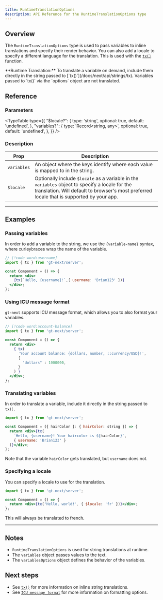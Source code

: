 ```yaml
---
title: RuntimeTranslationOptions
description: API Reference for the RuntimeTranslationOptions type
---
```


## Overview

The `RuntimeTranslationOptions` type is used to pass variables to inline translations and specify their render behavior.
You can also add a locale to specify a different language for the translation.
This is used with the [`tx()`](/docs/next/api/strings/tx) function.

<Callout>
  **Runtime Translation:**
  To translate a variable on demand, include them directly in the string passed to [`tx()`](/docs/next/api/strings/tx).
  Variables passed to `tx()` via the `options` object are not translated.
</Callout>

## Reference

### Parameters

<TypeTable
  type={{
    "$locale?": {
        type: 'string',
        optional: true,
        default: 'undefined',
    },
    "variables?": {
        type: 'Record<string, any>',
        optional: true,
        default: 'undefined',
    },
  }}
/>

### Description

| Prop | Description |
| ---- | ----------- |
| `variables` | An object where the keys identify where each value is mapped to in the string.|
| `$locale` | Optionally include `$locale` as a variable in the `variables` object to specify a locale for the translation. Will default to browser's most preferred locale that is supported by your app. |


---

## Examples


### Passing variables
In order to add a variable to the string, we use the `{variable-name}` syntax, where curleybraces wrap the name of the variable.

```jsx title="Component.tsx"
// [!code word:username]
import { tx } from 'gt-next/server';

const Component = () => {
  return <div>
    {tx(`Hello, {username}!`,{ username: 'Brian123' })}
  </div>;
};
```


### Using ICU message format

`gt-next` supports ICU message format, which allows you to also format your variables.

```jsx title="Component.tsx"
// [!code word:account-balance]
import { tx } from 'gt-next/server';

const Component = () => {
  return <div>
    { tx(
      'Your account balance: {dollars, number, ::currency/USD}!',
      {
        "dollars" : 1000000,
      }
    ) }
  </div>;
};
```


### Translating variables
In order to translate a variable, include it directly in the string passed to `tx()`.

```jsx title="Component.tsx"
import { tx } from 'gt-next/server';

const Component = ({ hairColor }: { hairColor: string }) => {
  return <div>{tx(
    `Hello, {username}! Your haircolor is ${hairColor}`,
    { username: 'Brian123' }
  )}</div>;
};
```

Note that the variable `hairColor` gets translated, but `username` does not.


### Specifying a locale
You can specify a locale to use for the translation.
```jsx title="Component.tsx"
import { tx } from 'gt-next/server';

const Component = () => {
  return <div>{tx('Hello, world!', { $locale: 'fr' })}</div>;
};
```
This will always be translated to french.

---

## Notes
 * `RuntimeTranslationOptions` is used for string translations at runtime.
 * The `variables` object passes values to the text.
 * The `variablesOptions` object defines the behavior of the variables.


## Next steps
 * See [`tx()`](/docs/next/api/strings/tx) for more information on inline string translations.
 * See [`ICU message format`](https://unicode-org.github.io/icu/userguide/format_parse/messages/) for more information on formatting options.

